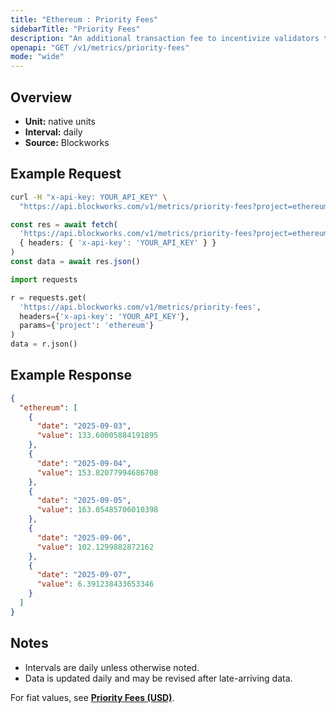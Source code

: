 ```yaml
---
title: "Ethereum : Priority Fees"
sidebarTitle: "Priority Fees"
description: "An additional transaction fee to incentivize validators to prioritize and execute transactions."
openapi: "GET /v1/metrics/priority-fees"
mode: "wide"
---
```


## Overview

- **Unit:** native units
- **Interval:** daily
- **Source:** Blockworks

## Example Request

<CodeGroup>

```bash cURL
curl -H "x-api-key: YOUR_API_KEY" \
  "https://api.blockworks.com/v1/metrics/priority-fees?project=ethereum"
```

```typescript TypeScript
const res = await fetch(
  'https://api.blockworks.com/v1/metrics/priority-fees?project=ethereum',
  { headers: { 'x-api-key': 'YOUR_API_KEY' } }
)
const data = await res.json()
```

```python Python
import requests

r = requests.get(
  'https://api.blockworks.com/v1/metrics/priority-fees',
  headers={'x-api-key': 'YOUR_API_KEY'},
  params={'project': 'ethereum'}
)
data = r.json()
```

</CodeGroup>

## Example Response

```json
{
  "ethereum": [
    {
      "date": "2025-09-03",
      "value": 133.60005884191895
    },
    {
      "date": "2025-09-04",
      "value": 153.82077994686708
    },
    {
      "date": "2025-09-05",
      "value": 163.05485706010398
    },
    {
      "date": "2025-09-06",
      "value": 102.1299882872162
    },
    {
      "date": "2025-09-07",
      "value": 6.391238433653346
    }
  ]
}
```

## Notes
- Intervals are daily unless otherwise noted.
- Data is updated daily and may be revised after late-arriving data.


<Note>For fiat values, see **[Priority Fees (USD)](./priority-fees-usd)**.</Note>